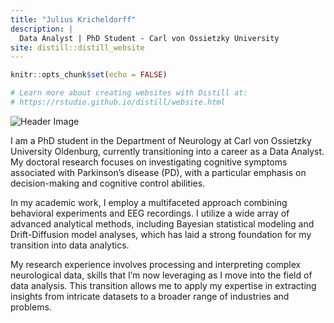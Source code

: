 ```yaml
---
title: "Julius Kricheldorff"
description: |
  Data Analyst | PhD Student - Carl von Ossietzky University
site: distill::distill_website
---
```


```r
knitr::opts_chunk$set(echo = FALSE)

# Learn more about creating websites with Distill at:
# https://rstudio.github.io/distill/website.html

```

<img id="header-image" src="profile.jpg" alt="Header Image">

I am a PhD student in the Department of Neurology at Carl von Ossietzky University Oldenburg, currently transitioning into a career as a Data Analyst. My doctoral research focuses on investigating cognitive symptoms associated with Parkinson's disease (PD), with a particular emphasis on decision-making and cognitive control abilities.

In my academic work, I employ a multifaceted approach combining behavioral experiments and EEG recordings. I utilize a wide array of advanced analytical methods, including Bayesian statistical modeling and Drift-Diffusion model analyses, which has laid a strong foundation for my transition into data analytics.

My research experience involves processing and interpreting complex neurological data, skills that I'm now leveraging as I move into the field of data analysis. This transition allows me to apply my expertise in extracting insights from intricate datasets to a broader range of industries and problems.